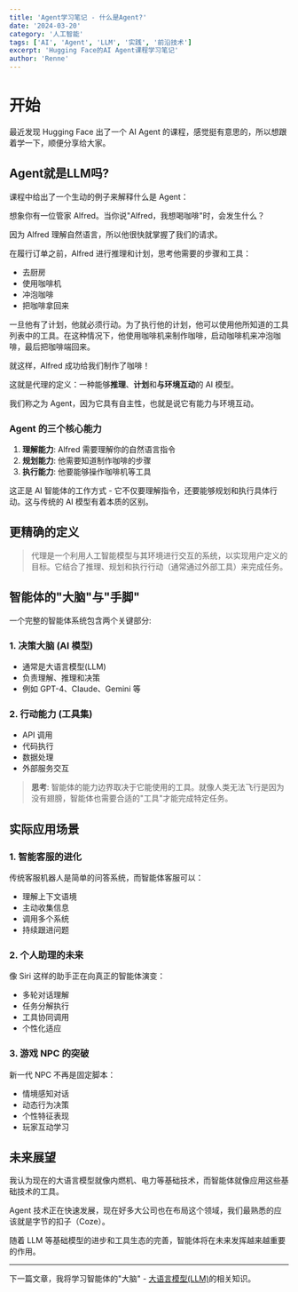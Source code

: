```yaml
---
title: 'Agent学习笔记 - 什么是Agent?'
date: '2024-03-20'
category: '人工智能'
tags: ['AI', 'Agent', 'LLM', '实践', '前沿技术']
excerpt: 'Hugging Face的AI Agent课程学习笔记'
author: 'Renne'
---
```


<div className="agent-article">

<style>
  {`
    .agent-article {
      --text-color: #1a1f36;
      --primary-color: #7c3aed;
      --primary-dark: #6d28d9;
      --bg-light: #f5f3ff;
      --text-light: #4f566b;
      --border-color: #ddd6fe;
    }

    .agent-article .intro {
      font-size: 1.1rem;
      line-height: 1.8;
      color: var(--text-light);
      margin: 2rem 0;
      padding: 1.5rem;
      background: var(--bg-light);
      border-left: 3px solid var(--primary-color);
      border-radius: 0 4px 4px 0;
    }

    .agent-article {
      font-family: -apple-system, BlinkMacSystemFont, 'Segoe UI', Roboto, 'Helvetica Neue', Arial, sans-serif;
      line-height: 1.6;
      color: var(--text-color);
    }

    .agent-article img {
      max-width: 100%;
      height: auto;
      margin: 1.5rem 0;
      border-radius: 4px;
    }

    .agent-article h2 {
      margin-top: 2.5rem;
      margin-bottom: 1.5rem;
      font-size: 1.8rem;
      color: var(--primary-dark);
    }

    .agent-article h3 {
      margin-top: 2rem;
      margin-bottom: 1rem;
      font-size: 1.4rem;
      color: var(--primary-color);
    }

    .agent-article ul,
    .agent-article ol {
      margin: 1rem 0;
      padding-left: 1.5rem;
    }

    .agent-article blockquote {
      margin: 1.5rem 0;
      padding: 1rem 1.2rem;
      border-left: 3px solid var(--primary-color);
      color: var(--text-light);
      background: var(--bg-light);
    }

    .agent-article hr {
      margin: 2rem 0;
      border: 0;
      border-top: 1px solid var(--border-color);
    }

    .agent-article .image-credits {
      margin-top: 3rem;
      padding: 1rem;
      font-size: 0.9rem;
      color: var(--text-light);
      border-top: 1px solid var(--border-color);
    }
  `}
</style>

# 开始

<div className="intro">
最近发现 Hugging Face 出了一个 AI Agent 的课程，感觉挺有意思的，所以想跟着学一下，顺便分享给大家。
</div>

## Agent就是LLM吗?

课程中给出了一个生动的例子来解释什么是 Agent：

想象你有一位管家 Alfred。当你说"Alfred，我想喝咖啡"时，会发生什么？

因为 Alfred 理解自然语言，所以他很快就掌握了我们的请求。

在履行订单之前，Alfred 进行推理和计划，思考他需要的步骤和工具：

- 去厨房
- 使用咖啡机
- 冲泡咖啡
- 把咖啡拿回来

一旦他有了计划，他就必须行动。为了执行他的计划，他可以使用他所知道的工具列表中的工具。在这种情况下，他使用咖啡机来制作咖啡，启动咖啡机来冲泡咖啡，最后把咖啡端回来。

就这样，Alfred 成功给我们制作了咖啡！

这就是代理的定义：一种能够**推理**、**计划**和**与环境互动**的 AI 模型。

我们称之为 Agent，因为它具有自主性，也就是说它有能力与环境互动。

### Agent 的三个核心能力

1. **理解能力**: Alfred 需要理解你的自然语言指令
2. **规划能力**: 他需要知道制作咖啡的步骤
3. **执行能力**: 他要能够操作咖啡机等工具

这正是 AI 智能体的工作方式 - 它不仅要理解指令，还要能够规划和执行具体行动。这与传统的 AI 模型有着本质的区别。

## 更精确的定义

> 代理是一个利用人工智能模型与其环境进行交互的系统，以实现用户定义的目标。它结合了推理、规划和执行行动（通常通过外部工具）来完成任务。

## 智能体的"大脑"与"手脚"

一个完整的智能体系统包含两个关键部分:

### 1. 决策大脑 (AI 模型)
- 通常是大语言模型(LLM)
- 负责理解、推理和决策
- 例如 GPT-4、Claude、Gemini 等

### 2. 行动能力 (工具集)
- API 调用
- 代码执行
- 数据处理
- 外部服务交互

> **思考**: 智能体的能力边界取决于它能使用的工具。就像人类无法飞行是因为没有翅膀，智能体也需要合适的"工具"才能完成特定任务。

## 实际应用场景

### 1. 智能客服的进化

传统客服机器人是简单的问答系统，而智能体客服可以：
- 理解上下文语境
- 主动收集信息
- 调用多个系统
- 持续跟进问题

### 2. 个人助理的未来

像 Siri 这样的助手正在向真正的智能体演变：
- 多轮对话理解
- 任务分解执行
- 工具协同调用
- 个性化适应

### 3. 游戏 NPC 的突破

新一代 NPC 不再是固定脚本：
- 情境感知对话
- 动态行为决策
- 个性特征表现
- 玩家互动学习

## 未来展望

我认为现在的大语言模型就像内燃机、电力等基础技术，而智能体就像应用这些基础技术的工具。

Agent 技术正在快速发展，现在好多大公司也在布局这个领域，我们最熟悉的应该就是字节的扣子（Coze）。

随着 LLM 等基础模型的进步和工具生态的完善，智能体将在未来发挥越来越重要的作用。

---

下一篇文章，我将学习智能体的"大脑" - [大语言模型(LLM)](what-are-llms)的相关知识。

</div>
